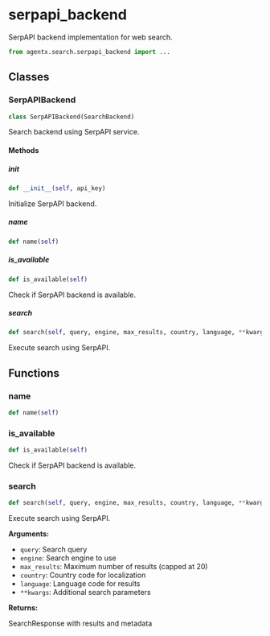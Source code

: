 # serpapi_backend

SerpAPI backend implementation for web search.

```python
from agentx.search.serpapi_backend import ...
```

## Classes

### SerpAPIBackend

```python
class SerpAPIBackend(SearchBackend)
```

Search backend using SerpAPI service.

#### Methods

##### __init__

```python
def __init__(self, api_key)
```

Initialize SerpAPI backend.


##### name

```python
def name(self)
```


##### is_available

```python
def is_available(self)
```

Check if SerpAPI backend is available.


##### search

```python
def search(self, query, engine, max_results, country, language, **kwargs)
```

Execute search using SerpAPI.



## Functions

### name

```python
def name(self)
```


### is_available

```python
def is_available(self)
```

Check if SerpAPI backend is available.


### search

```python
def search(self, query, engine, max_results, country, language, **kwargs)
```

Execute search using SerpAPI.

**Arguments:**

- `query`: Search query
- `engine`: Search engine to use
- `max_results`: Maximum number of results (capped at 20)
- `country`: Country code for localization
- `language`: Language code for results
- `**kwargs`: Additional search parameters

**Returns:**

SearchResponse with results and metadata

